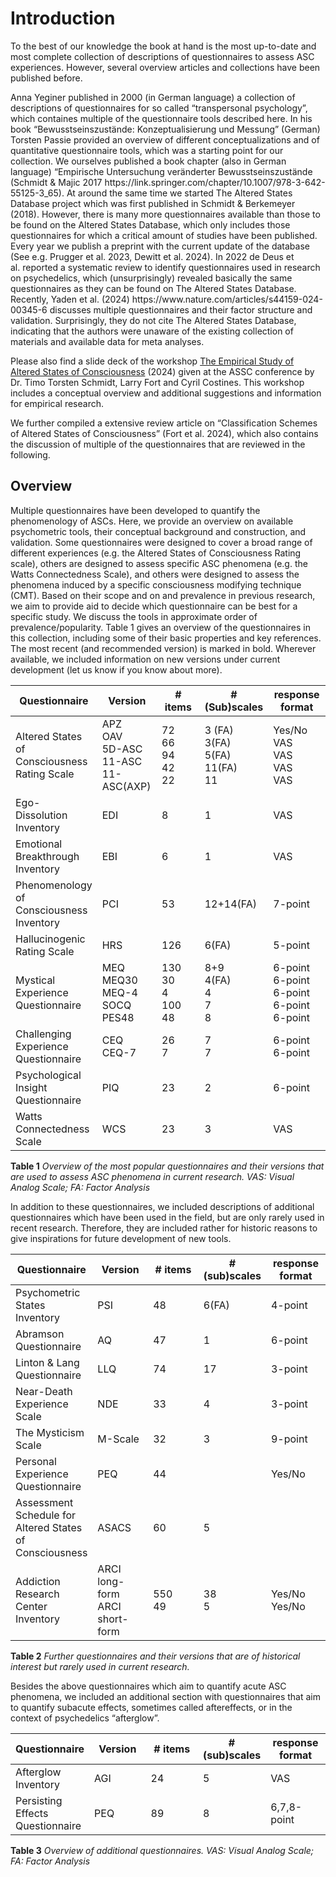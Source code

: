 
# Introduction

To the best of our knowledge the book at hand is the most up-to-date and most complete collection of descriptions of questionnaires to assess ASC experiences. However, several overview articles and collections have been published before. 

Anna Yeginer published in 2000 (in German language) a collection of descriptions of questionnaires for so called "transpersonal psychology", which containes multiple of the questionnaire tools described here. In his book "Bewusstseinszustände: Konzeptualisierung und Messung" (German) Torsten Passie provided an overview of different conceptualizations and of quantitative questionnaire tools, which was a starting point for our collection. We ourselves published a book chapter (also in German language) "Empirische Untersuchung veränderter Bewusstseinszustände (Schmidt & Majic 2017  https://link.springer.com/chapter/10.1007/978-3-642-55125-3_65). At around the same time we started The Altered States Database project which was first published in Schmidt & Berkemeyer (2018). However, there is many more questionnaires available than those to be found on the Altered States Database, which only includes those questionnaires for which a critical amount of studies have been published. Every year we publish a preprint with the current update of the database (See e.g. Prugger et al. 2023, Dewitt et al. 2024).
In 2022 de Deus et al. reported a systematic review to identify questionnaires used in research on psychedelics, which (unsurprisingly) revealed basically the same questionnaires as they can be found on The Altered States Database.
Recently, Yaden et al. (2024) https://www.nature.com/articles/s44159-024-00345-6 discusses multiple questionnaires and their factor structure and validation. Surprisingly, they do not cite The Altered States Database, indicating that the authors were unaware of the existing collection of materials and available data for meta analyses. 

Please also find a slide deck of the workshop [The Empirical Study of Altered States of Consciousness](https://www.researchgate.net/publication/382366098_The_Empirical_Study_of_Altered_States_of_Consciousness_ASSC_Tutorial) (2024) given at the ASSC conference by Dr. Timo Torsten Schmidt, Larry Fort and Cyril Costines. This workshop includes a conceptual overview and additional suggestions and information for empirical research. 

We further compiled a extensive review article on "Classification Schemes of Altered States of Consciousness" (Fort et al. 2024), which also contains the discussion of multiple of the questionnaires that are reviewed in the following.

## Overview 

Multiple questionnaires have been developed to quantify the phenomenology of ASCs. Here, we provide an overview on available psychometric tools, their conceptual background and construction, and validation. Some questionnaires were designed to cover a broad range of different experiences (e.g. the Altered States of Consciousness Rating scale), others are designed to assess specific ASC phenomena (e.g. the Watts Connectedness Scale), and others were designed to assess the phenomena induced by a specific consciousness modifying technique (CMT). Based on their scope and on and prevalence in previous research, we aim to provide aid to decide which questionnaire can be best for a specific study. We discuss the tools in approximate order of prevalence/popularity.
Table 1 gives an overview of the questionnaires in this collection, including some of their basic properties and key references. The most recent (and recommended version) is marked in bold. Wherever available, we included information on new versions under current development (let us know if you know about more).


| Questionnaire  | Version | # items  | # (Sub)scales | response format 
|-----------|-----------|-----------|-----------|-----------|
| Altered States of Consciousness Rating Scale  | APZ <br /> OAV <br /> 5D-ASC <br /> 11-ASC <br /> 11-ASC(AXP) | 72 <br /> 66 <br /> 94 <br /> 42 <br /> 22 | 3 (FA) <br /> 3(FA) <br /> 5(FA) <br /> 11(FA)<br /> 11  | Yes/No <br /> VAS <br /> VAS <br /> VAS <br /> VAS |
| Ego-Dissolution Inventory | EDI | 8 | 1 | VAS |
| Emotional Breakthrough Inventory | EBI | 6 | 1 | VAS |
| Phenomenology of Consciousness Inventory | PCI | 53 | 12+14(FA)  | 7-point |
| Hallucinogenic Rating Scale | HRS | 126 | 6(FA)  | 5-point |
| Mystical Experience Questionnaire | MEQ <br />  MEQ30 <br /> MEQ-4 <br /> SOCQ <br /> PES48 | 130 <br /> 30 <br />  4 <br /> 100 <br /> 48 | 8+9  <br />  4(FA) <br /> 4 <br />7 <br /> 8  | 6-point <br /> 6-point <br /> 6-point <br /> 6-point <br /> 6-point |
| Challenging Experience Questionnaire | CEQ <br />  CEQ-7 | 26 <br /> 7 <br />  |  7 <br /> 7 <br /> |  6-point <br /> 6-point <br />  |
| Psychological Insight Questionnaire | PIQ | 23 | 2 | 6-point|
| Watts Connectedness Scale | WCS | 23 | 3 | VAS |

__Table 1__ _Overview of the most popular questionnaires and their versions that are used to assess ASC phenomena in current research. VAS: Visual Analog Scale; FA: Factor Analysis_


In addition to these questionnaires, we included descriptions of additional questionnaires which have been used in the field, but are only rarely used in recent research. Therefore, they are included rather for historic reasons to give inspirations for future development of new tools.


| Questionnaire  | Version | # items  | # (sub)scales | response format 
|-----------|-----------|-----------|-----------|-----------|
| Psychometric States Inventory | PSI | 48 | 6(FA)  | 4-point |
| Abramson Questionnaire  | AQ | 47 | 1 |  6-point |
| Linton & Lang Questionnaire | LLQ | 74 | 17 | 3-point  |
| Near-Death Experience Scale | NDE | 33 | 4 | 3-point  |
| The Mysticism Scale | M-Scale | 32 | 3 | 9-point |
| Personal Experience Questionnaire | PEQ | 44 |  | Yes/No |
| Assessment Schedule for Altered States of Consciousness | ASACS | 60 | 5 |  |
| Addiction Research Center Inventory | ARCI long-form <br /> ARCI short-form | 550 <br /> 49 | 38 <br /> 5 | Yes/No <br /> Yes/No |
__Table 2__ _Further questionnaires and their versions that are of historical interest but rarely used in current research._


Besides the above questionnaires which aim to quantify acute ASC phenomena, we included an additional section with questionnaires that aim to quantify subacute effects, sometimes called aftereffects, or in the context of psychedelics "afterglow".


| Questionnaire  | Version | # items  | # (sub)scales | response format 
|-----------|-----------|-----------|-----------|-----------|
| Afterglow Inventory | AGI | 24 | 5 | VAS |
| Persisting Effects Questionnaire | PEQ | 89| 8 | 6,7,8-point |

__Table 3__ _Overview of additional questionnaires. VAS: Visual Analog Scale; FA: Factor Analysis_

